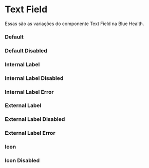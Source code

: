 

<Meta of={Story} />

# Text Field

Essas são as variações do componente Text Field na Blue Health.

### Default

<Canvas of={Story.Default} />

### Default Disabled

<Canvas of={Story.DefaultDisabled} />

### Internal Label

<Canvas of={Story.InternalLabel} />

### Internal Label Disabled

<Canvas of={Story.InternalLabelDisabled} />

### Internal Label Error

<Canvas of={Story.InternalLabelError} />

### External Label

<Canvas of={Story.ExternalLabel} />

### External Label Disabled

<Canvas of={Story.ExternalLabelDisabled} />

### External Label Error

<Canvas of={Story.ExternalLabelError} />

### Icon

<Canvas of={Story.Icon} />

### Icon Disabled

<Canvas of={Story.IconDisabled} />



